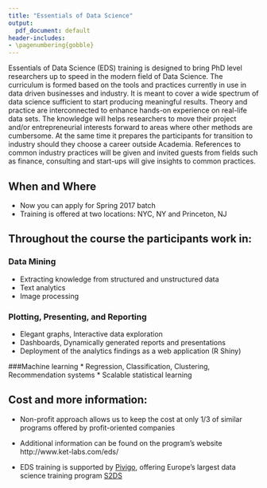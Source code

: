 ```yaml
---
title: "Essentials of Data Science"
output:
  pdf_document: default
header-includes:
- \pagenumbering{gobble}   
---
```


Essentials of Data Science (EDS) training is designed to bring PhD level researchers up to speed in the modern field of Data Science. The curriculum is formed based on the tools and practices currently in use in data driven businesses and industry. It is meant to cover a wide spectrum of data science sufficient to start producing meaningful results. Theory and practice are interconnected to enhance hands-on experience on real-life data sets. The knowledge will helps researchers to move their project and/or entrepreneurial interests forward to areas where other methods are cumbersome. At the same time it prepares the participants for transition to industry should they choose a career outside Academia. References to common industry practices will be given and invited guests from fields such as finance, consulting and start-ups will give insights to common practices.

## When and Where

* Now you can apply for Spring 2017 batch
* Training is offered at two locations: NYC, NY and Princeton, NJ

## Throughout the course the participants work in:

### Data Mining
* Extracting knowledge from structured and unstructured data
* Text analytics
* Image processing

### Plotting, Presenting, and Reporting
* Elegant graphs, Interactive data exploration
* Dashboards, Dynamically generated reports and presentations
* Deployment of the analytics findings as a web application (R Shiny)

###Machine learning
* Regression, Classification, Clustering, Recommendation systems
* Scalable statistical learning

## Cost and more information: 

* Non-profit approach allows us to keep the cost at only 1/3 of similar programs offered by profit-oriented companies

* Additional information can be found on the program's website http://www.ket-labs.com/eds/

* EDS training is supported by [Pivigo](https://www.pivigo.com/), offering Europe’s largest data science training program [S2DS](http://www.s2ds.org/) 


